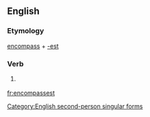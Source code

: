 ==English==

===Etymology===
[[encompass]] + [[-est]]

===Verb===
{{en-verb form}}

# {{archaic}} {{form of|Second-person singular simple present form|encompass}}

[[Category:English second-person singular forms]]

[[fr:encompassest]]